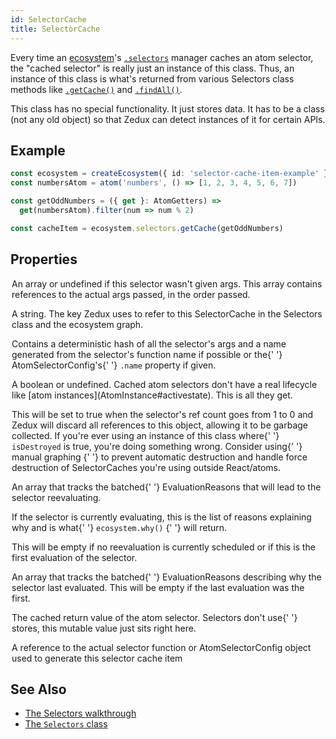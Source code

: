 ```yaml
---
id: SelectorCache
title: SelectorCache
---
```



Every time an [ecosystem](Ecosystem)'s [`.selectors`](Selectors) manager caches an atom selector, the "cached selector" is really just an instance of this class. Thus, an instance of this class is what's returned from various Selectors class methods like [`.getCache()`](Selectors#getcache) and [`.findAll()`](Selectors#findall).

This class has no special functionality. It just stores data. It has to be a class (not any old object) so that Zedux can detect instances of it for certain APIs.

## Example

```ts live resultVar=cacheItem
const ecosystem = createEcosystem({ id: 'selector-cache-item-example' })
const numbersAtom = atom('numbers', () => [1, 2, 3, 4, 5, 6, 7])

const getOddNumbers = ({ get }: AtomGetters) =>
  get(numbersAtom).filter(num => num % 2)

const cacheItem = ecosystem.selectors.getCache(getOddNumbers)
```

## Properties

<Legend>
  <Item name="args">
    <p>
      An array or undefined if this selector wasn't given args. This array
      contains references to the actual args passed, in the order passed.
    </p>
  </Item>
  <Item name="cacheKey">
    <p>
      A string. The key Zedux uses to refer to this SelectorCache in the
      Selectors class and the ecosystem graph.
    </p>
    <p>
      Contains a deterministic hash of all the selector's args and a name
      generated from the selector's function name if possible or the{' '}
      <Link to="../types/AtomSelectorConfig">AtomSelectorConfig</Link>'s{' '}
      <code>.name</code> property if given.
    </p>
  </Item>
  <Item name="isDestroyed">
    <p>
      A boolean or undefined. Cached atom selectors don't have a real lifecycle
      like [atom instances](AtomInstance#activestate). This is all they get.
    </p>
    <p>
      This will be set to true when the selector's ref count goes from 1 to 0
      and Zedux will discard all references to this object, allowing it to be
      garbage collected. If you're ever using an instance of this class where{' '}
      <code>isDestroyed</code> is true, you're doing something wrong. Consider
      using{' '}
      <Link to="../../walkthrough/destruction#manual-graphing">
        manual graphing
      </Link>{' '}
      to prevent automatic destruction and handle force destruction of
      SelectorCaches you're using outside React/atoms.
    </p>
  </Item>
  <Item name="nextEvaluationReasons">
    <p>
      An array that tracks the batched{' '}
      <Link to="../types/EvaluationReason">EvaluationReasons</Link> that will
      lead to the selector reevaluating.
    </p>
    <p>
      If the selector is currently evaluating, this is the list of reasons
      explaining why and is what{' '}
      <Link to="Ecosystem#why">
        <code>ecosystem.why()</code>
      </Link>{' '}
      will return.
    </p>
    <p>
      This will be empty if no reevaluation is currently scheduled or if this is
      the first evaluation of the selector.
    </p>
  </Item>
  <Item name="prevEvaluationReasons">
    <p>
      An array that tracks the batched{' '}
      <Link to="../types/EvaluationReason">EvaluationReasons</Link> describing
      why the selector last evaluated. This will be empty if the last evaluation
      was the first.
    </p>
  </Item>
  <Item name="result">
    <p>
      The cached return value of the atom selector. Selectors don't use{' '}
      <Link to="Store">stores</Link>, this mutable value just sits right here.
    </p>
  </Item>
  <Item name="selectorRef">
    <p>
      A reference to the actual selector function or AtomSelectorConfig object
      used to generate this selector cache item
    </p>
  </Item>
</Legend>

## See Also

- [The Selectors walkthrough](../../walkthrough/selectors)
- [The `Selectors` class](Selectors)
